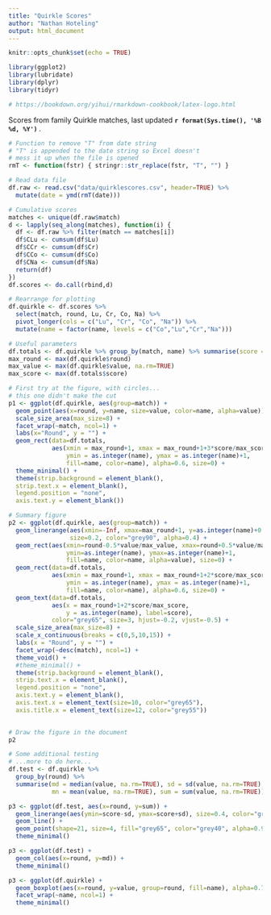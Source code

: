 ```yaml
---
title: "Quirkle Scores"
author: "Nathan Hoteling"
output: html_document
---
```


```r
knitr::opts_chunk$set(echo = TRUE)

library(ggplot2)
library(lubridate)
library(dplyr)
library(tidyr)

# https://bookdown.org/yihui/rmarkdown-cookbook/latex-logo.html
```

Scores from family Quirkle matches, last updated <b> `r format(Sys.time(), '%B %d, %Y')` </b>.

```r
# Function to remove "T" from date string
# "T" is appended to the date string so Excel doesn't
# mess it up when the file is opened
rmT <- function(fstr) { stringr::str_replace(fstr, "T", "") }

# Read data file
df.raw <- read.csv("data/quirklescores.csv", header=TRUE) %>%
  mutate(date = ymd(rmT(date)))

# Cumulative scores
matches <- unique(df.raw$match)
d <- lapply(seq_along(matches), function(i) {
  df <- df.raw %>% filter(match == matches[i])
  df$CLu <- cumsum(df$Lu)
  df$CCr <- cumsum(df$Cr)
  df$CCo <- cumsum(df$Co)
  df$CNa <- cumsum(df$Na)
  return(df)
})
df.scores <- do.call(rbind,d)

# Rearrange for plotting
df.quirkle <- df.scores %>% 
  select(match, round, Lu, Cr, Co, Na) %>%
  pivot_longer(cols = c("Lu", "Cr", "Co", "Na")) %>%
  mutate(name = factor(name, levels = c("Co","Lu","Cr","Na")))
```


```r
# Useful parameters
df.totals <- df.quirkle %>% group_by(match, name) %>% summarise(score = sum(value, na.rm=TRUE))
max_round <- max(df.quirkle$round)
max_value <- max(df.quirkle$value, na.rm=TRUE)
max_score <- max(df.totals$score)

# First try at the figure, with circles... 
# this one didn't make the cut
p1 <- ggplot(df.quirkle, aes(group=match)) +
  geom_point(aes(x=round, y=name, size=value, color=name, alpha=value)) +
  scale_size_area(max_size=8) +
  facet_wrap(~match, ncol=1) +
  labs(x="Round", y = "") +
  geom_rect(data=df.totals, 
            aes(xmin = max_round+1, xmax = max_round+1+3*score/max_score,
                ymin = as.integer(name), ymax = as.integer(name)+1,
                fill=name, color=name), alpha=0.6, size=0) +
  theme_minimal() +
  theme(strip.background = element_blank(),
  strip.text.x = element_blank(),
  legend.position = "none",
  axis.text.y = element_blank())

# Summary figure
p2 <- ggplot(df.quirkle, aes(group=match)) +
  geom_linerange(aes(xmin=-Inf, xmax=max_round+1, y=as.integer(name)+0.5), 
                 size=0.2, color="grey90", alpha=0.4) +
  geom_rect(aes(xmin=round-0.5*value/max_value, xmax=round+0.5*value/max_value, 
                ymin=as.integer(name), ymax=as.integer(name)+1, 
                fill=name, color=name, alpha=value), size=0) +
  geom_rect(data=df.totals, 
            aes(xmin = max_round+1, xmax = max_round+1+2*score/max_score,
                ymin = as.integer(name), ymax = as.integer(name)+1,
                fill=name, color=name), alpha=0.6, size=0) +
  geom_text(data=df.totals, 
            aes(x = max_round+1+2*score/max_score,
                y = as.integer(name), label=score), 
            color="grey65", size=3, hjust=-0.2, vjust=-0.5) +
  scale_size_area(max_size=8) +
  scale_x_continuous(breaks = c(0,5,10,15)) +
  labs(x = "Round", y = "") +
  facet_wrap(~desc(match), ncol=1) +
  theme_void() +
  #theme_minimal() +
  theme(strip.background = element_blank(),
  strip.text.x = element_blank(),
  legend.position = "none",
  axis.text.y = element_blank(),
  axis.text.x = element_text(size=10, color="grey65"),
  axis.title.x = element_text(size=12, color="grey55"))
  
```

```r
# Draw the figure in the document
p2
```

```r
# Some additional testing
# ...more to do here...
df.test <- df.quirkle %>% 
  group_by(round) %>% 
  summarise(md = median(value, na.rm=TRUE), sd = sd(value, na.rm=TRUE),
            mn = mean(value, na.rm=TRUE), sum = sum(value, na.rm=TRUE))

p3 <- ggplot(df.test, aes(x=round, y=sum)) + 
  geom_linerange(aes(ymin=score-sd, ymax=score+sd), size=0.4, color="grey65") +
  geom_line() +
  geom_point(shape=21, size=4, fill="grey65", color="grey40", alpha=0.9) +
  theme_minimal()

p3 <- ggplot(df.test) +
  geom_col(aes(x=round, y=md)) +
  theme_minimal()

p3 <- ggplot(df.quirkle) +
  geom_boxplot(aes(x=round, y=value, group=round, fill=name), alpha=0.7) +
  facet_wrap(~name, ncol=1) +
  theme_minimal()
```


